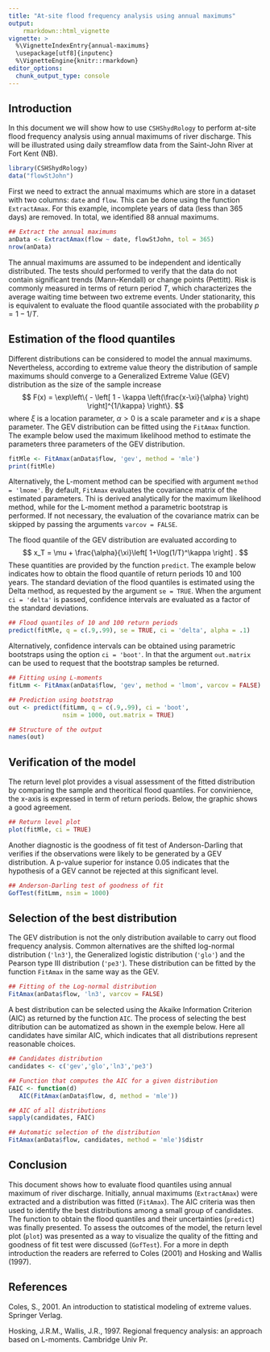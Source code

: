 ```yaml
---
title: "At-site flood frequency analysis using annual maximums"
output: 
    rmarkdown::html_vignette
vignette: >
  %\VignetteIndexEntry{annual-maximums}
  \usepackage[utf8]{inputenc}
  %\VignetteEngine{knitr::rmarkdown}
editor_options: 
  chunk_output_type: console
---
```


## Introduction

In this document we will show how to use `CSHShydRology` to perform at-site 
flood frequency analysis using annual maximums of river discharge.
This will be illustrated using daily streamflow data from the Saint-John River 
at Fort Kent (NB).

```r
library(CSHShydRology)
data("flowStJohn")
```

First we need to extract the annual maximums which are store in a dataset with
two columns: `date` and `flow`. 
This can be done using the function `ExtractAmax`.
For this example, incomplete years of data (less than 365 days) are removed.
In total, we identified 88 annual maximums.

```r
## Extract the annual maximums
anData <- ExtractAmax(flow ~ date, flowStJohn, tol = 365)
nrow(anData)
```

The annual maximums are assumed to be independent and identically distributed.
The tests should performed to verify that the data do not contain 
significant trends (Mann-Kendall) or change points (Pettitt).
Risk is commonly measured in terms of return period $T$, which characterizes the 
average waiting time between two extreme events.
Under stationarity, this is equivalent to evaluate the flood quantile 
associated with the probability $p = 1-1/T$.
 

## Estimation of the flood quantiles

Different distributions can be considered to model the annual maximums.
Nevertheless, according to extreme value theory the distribution of
sample maximums should converge to a Generalized Extreme Value (GEV) 
distribution as the size of the sample increase
$$
F(x) = \exp\left\{ - \left[ 1 - \kappa \left(\frac{x-\xi}{\alpha} \right) 
  \right]^{1/\kappa} \right\}.
$$
where $\xi$ is a location parameter, $\alpha > 0$ is a scale parameter and
$\kappa$ is a shape parameter. 
The GEV distribution can be fitted using the `FitAmax` function. 
The example below used the maximum likelihood method to estimate the parameters 
three parameters of the GEV distribution. 

```r
fitMle <- FitAmax(anData$flow, 'gev', method = 'mle')
print(fitMle)
```

Alternatively, the L-moment method can be specified with argument 
`method = 'lmome'`.
By default, `FitAmax` evaluates the covariance matrix of the estimated
parameters.
Thi is derived analytically for the maximum likelihood method, while for 
the L-moment method a parametric bootstrap is performed.
If not necessary, the evaluation of the covariance matrix can be skipped by passing 
the arguments `varcov = FALSE`.

The flood quantile of the GEV distribution are evaluated according to 
$$
x_T = \mu + \frac{\alpha}{\xi}\left[ 1+\log(1/T)^\kappa \right] .
$$
These quantities are provided by the function `predict`.
The example below indicates how to obtain the flood quantile of return periods 
10 and 100 years.
The standard deviation of the flood quantiles is estimated using the Delta 
method, as requested by the argument `se = TRUE`. 
When the argument `ci = 'delta'` is passed, confidence intervals are 
evaluated as a factor of the standard deviations.


```r
## Flood quantiles of 10 and 100 return periods
predict(fitMle, q = c(.9,.99), se = TRUE, ci = 'delta', alpha = .1)
```

Alternatively, confidence intervals can be obtained using parametric bootstraps 
using the option `ci = 'boot'`.
In that the argument `out.matrix` can be used to request that the bootstrap 
samples be returned.

```r
## Fitting using L-moments
fitLmm <- FitAmax(anData$flow, 'gev', method = 'lmom', varcov = FALSE)

## Prediction using bootstrap
out <- predict(fitLmm, q = c(.9,.99), ci = 'boot', 
               nsim = 1000, out.matrix = TRUE)

## Structure of the output
names(out)
```


## Verification of the model

The return level plot provides a visual assessment of the fitted distribution by 
comparing the sample and theoritical flood quantiles.
For convinience, the x-axis is expressed in term of return periods.
Below, the graphic shows a good agreement.

```r
## Return level plot
plot(fitMle, ci = TRUE)
```

Another diagnostic is the goodness of fit test of Anderson-Darling that verifies
if the observations were likely to be generated by a GEV distribution. 
A p-value superior for instance 0.05 indicates that the hypothesis of a GEV cannot 
be rejected at this significant level.

```r
## Anderson-Darling test of goodness of fit
GofTest(fitLmm, nsim = 1000)
```

## Selection of the best distribution

The GEV distribution is not the only distribution available to carry out
flood frequency analysis.
Common alternatives are the shifted log-normal distribution 
(`'ln3'`), the Generalized logistic distribution (`'glo'`) and the Pearson 
type III distribution (`'pe3'`).
These distribution can be fitted by the function `FitAmax` in the same way as
the GEV.

```r
## Fitting of the Log-normal distribution
FitAmax(anData$flow, 'ln3', varcov = FALSE)
```

A best distribution can be selected using the Akaike Information Criterion (AIC)
as returned by the function `AIC`. 
The process of selecting the best ditribution can be automatized as shown
in the exemple below.
Here all candidates have similar AIC, which indicates that all distributions 
represent reasonable choices. 

```r
## Candidates distribution
candidates <- c('gev','glo','ln3','pe3')

## Function that computes the AIC for a given distribution
FAIC <- function(d)
   AIC(FitAmax(anData$flow, d, method = 'mle'))

## AIC of all distributions
sapply(candidates, FAIC)

## Automatic selection of the distribution
FitAmax(anData$flow, candidates, method = 'mle')$distr
```

## Conclusion

This document shows how to evaluate flood quantiles using annual maximum 
of river discharge.
Initially, annual maximums (`ExtractAmax`) were extracted and a 
distribution was fitted (`FitAmax`). 
The AIC criteria was then used to identify the best distributions among a small
group of candidates. 
The function to obtain the flood quantiles and their uncertainties (`predict`) 
was finally presented.
To assess the outcomes of the model, the return level plot (`plot`) was 
presented as a way to visualize the quality of the fitting and 
goodness of fit test were discussed (`GofTest`).
For a more in depth introduction the readers are referred to Coles (2001) 
and Hosking and Wallis (1997).

## References

Coles, S., 2001. An introduction to statistical modeling of extreme values. 
  Springer Verlag.

Hosking, J.R.M., Wallis, J.R., 1997. Regional frequency analysis: an approach 
  based on L-moments. Cambridge Univ Pr.
 